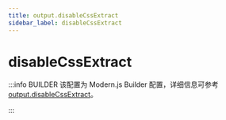 ```yaml
---
title: output.disableCssExtract
sidebar_label: disableCssExtract
---
```

# disableCssExtract

:::info BUILDER
该配置为 Modern.js Builder 配置，详细信息可参考 [output.disableCssExtract](https://modernjs.dev/builder/api/config-output.html#output-disablecssextract)。

:::


<Main />
